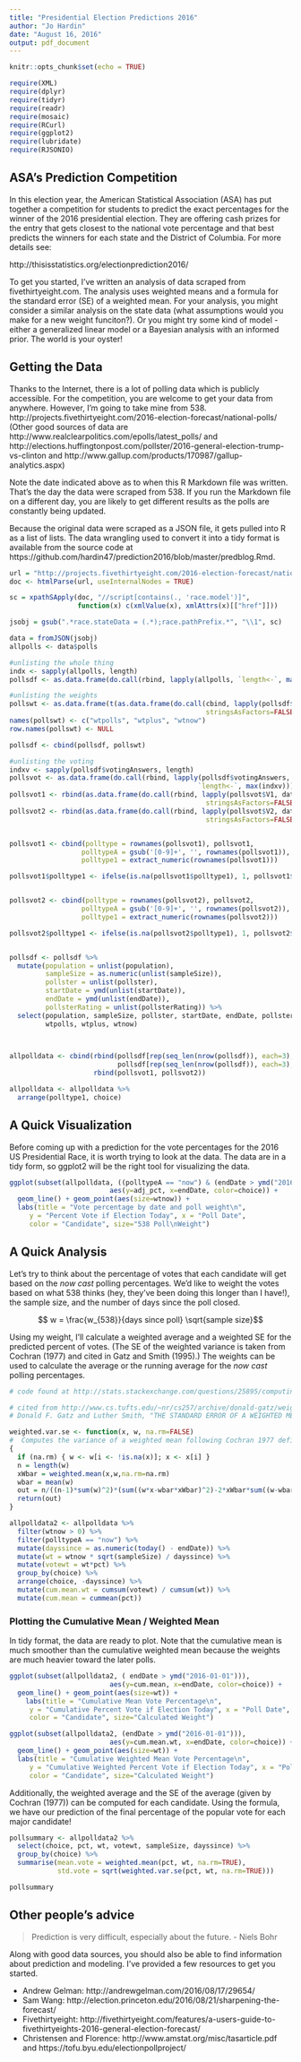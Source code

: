```yaml
---
title: "Presidential Election Predictions 2016"
author: "Jo Hardin"
date: "August 16, 2016"
output: pdf_document
---
```


```r
knitr::opts_chunk$set(echo = TRUE)
```


```r
require(XML)
require(dplyr)
require(tidyr)
require(readr)
require(mosaic)
require(RCurl)
require(ggplot2)
require(lubridate)
require(RJSONIO)
```

## ASA's Prediction Competition

In this election year, the American Statistical Association (ASA) has put together a competition for students to predict the exact percentages for the winner of the 2016 presidential election. They are offering cash prizes for the entry that gets closest to the national vote percentage and that best predicts the winners for each state and the District of Columbia.  For more details see:

http://thisisstatistics.org/electionprediction2016/

To get you started, I've written an analysis of data scraped from fivethirtyeight.com.   The analysis uses weighted means and a formula for the standard error (SE) of a weighted mean.  For your analysis, you might consider a similar analysis on the state data (what assumptions would you make for a new weight funciton?).  Or you might try some kind of model - either a generalized linear model or a Bayesian analysis with an informed prior.  The world is your oyster!

## Getting the Data

Thanks to the Internet, there is a lot of polling data which is publicly accessible.  For the competition, you are welcome to get your data from anywhere.  However, I'm going to take mine from 538.  http://projects.fivethirtyeight.com/2016-election-forecast/national-polls/  (Other good sources of data are http://www.realclearpolitics.com/epolls/latest_polls/ and http://elections.huffingtonpost.com/pollster/2016-general-election-trump-vs-clinton and http://www.gallup.com/products/170987/gallup-analytics.aspx)

Note the date indicated above as to when this R Markdown file was written.  That's the day the data were scraped from 538.  If you run the Markdown file on a different day, you are likely to get different results as the polls are constantly being updated.

Because the original data were scraped as a JSON file, it gets pulled into R as a list of lists.  The data wrangling used to convert it into a tidy format is available from the source code at https://github.com/hardin47/prediction2016/blob/master/predblog.Rmd.


```r
url = "http://projects.fivethirtyeight.com/2016-election-forecast/national-polls/"
doc <- htmlParse(url, useInternalNodes = TRUE)

sc = xpathSApply(doc, "//script[contains(., 'race.model')]", 
                 function(x) c(xmlValue(x), xmlAttrs(x)[["href"]]))

jsobj = gsub(".*race.stateData = (.*);race.pathPrefix.*", "\\1", sc)

data = fromJSON(jsobj)
allpolls <- data$polls

#unlisting the whole thing
indx <- sapply(allpolls, length)
pollsdf <- as.data.frame(do.call(rbind, lapply(allpolls, `length<-`, max(indx))))
```


```r
#unlisting the weights
pollswt <- as.data.frame(t(as.data.frame(do.call(cbind, lapply(pollsdf$weight, data.frame, 
                                                 stringsAsFactors=FALSE)))))
names(pollswt) <- c("wtpolls", "wtplus", "wtnow")
row.names(pollswt) <- NULL

pollsdf <- cbind(pollsdf, pollswt)

#unlisting the voting
indxv <- sapply(pollsdf$votingAnswers, length)
pollsvot <- as.data.frame(do.call(rbind, lapply(pollsdf$votingAnswers,
                                               `length<-`, max(indxv))))
pollsvot1 <- rbind(as.data.frame(do.call(rbind, lapply(pollsvot$V1, data.frame,
                                                 stringsAsFactors=FALSE))))
pollsvot2 <- rbind(as.data.frame(do.call(rbind, lapply(pollsvot$V2, data.frame,
                                                 stringsAsFactors=FALSE))))


pollsvot1 <- cbind(polltype = rownames(pollsvot1), pollsvot1, 
                  polltypeA = gsub('[0-9]+', '', rownames(pollsvot1)),
                  polltype1 = extract_numeric(rownames(pollsvot1)))

pollsvot1$polltype1 <- ifelse(is.na(pollsvot1$polltype1), 1, pollsvot1$polltype1 + 1)


pollsvot2 <- cbind(polltype = rownames(pollsvot2), pollsvot2, 
                  polltypeA = gsub('[0-9]+', '', rownames(pollsvot2)),
                  polltype1 = extract_numeric(rownames(pollsvot2)))

pollsvot2$polltype1 <- ifelse(is.na(pollsvot2$polltype1), 1, pollsvot2$polltype1 + 1)


pollsdf <- pollsdf %>% 
  mutate(population = unlist(population), 
         sampleSize = as.numeric(unlist(sampleSize)), 
         pollster = unlist(pollster), 
         startDate = ymd(unlist(startDate)),
         endDate = ymd(unlist(endDate)), 
         pollsterRating = unlist(pollsterRating)) %>%
  select(population, sampleSize, pollster, startDate, endDate, pollsterRating,
         wtpolls, wtplus, wtnow)
  


allpolldata <- cbind(rbind(pollsdf[rep(seq_len(nrow(pollsdf)), each=3),],
                           pollsdf[rep(seq_len(nrow(pollsdf)), each=3),]), 
                     rbind(pollsvot1, pollsvot2))

allpolldata <- allpolldata %>%
  arrange(polltype1, choice) 

```



## A Quick Visualization

Before coming up with a prediction for the vote percentages for the 2016 US Presidential Race, it is worth trying to look at the data.  The data are in a tidy form, so ggplot2 will be the right tool for visualizing the data.

```r
ggplot(subset(allpolldata, ((polltypeA == "now") & (endDate > ymd("2016-08-01")))), 
                         aes(y=adj_pct, x=endDate, color=choice)) + 
  geom_line() + geom_point(aes(size=wtnow)) + 
  labs(title = "Vote percentage by date and poll weight\n", 
     y = "Percent Vote if Election Today", x = "Poll Date", 
     color = "Candidate", size="538 Poll\nWeight")

```


## A Quick Analysis

Let's try to think about the percentage of votes that each candidate will get based on the *now cast* polling percentages.  We'd like to weight the votes based on what 538 thinks (hey, they've been doing this longer than I have!), the sample size, and the number of days since the poll closed.  

$$ w = \frac{w_{538}}{days since poll} \sqrt{sample size}$$

Using my weight, I'll calculate a weighted average and a weighted SE for the predicted percent of votes.  (The SE of the weighted variance is taken from Cochran (1977) and cited in Gatz and Smith (1995).)  The weights can be used to calculate the average or the running average for the *now cast* polling percentages.

```r

# code found at http://stats.stackexchange.com/questions/25895/computing-standard-error-in-weighted-mean-estimation

# cited from http://www.cs.tufts.edu/~nr/cs257/archive/donald-gatz/weighted-standard-error.pdf
# Donald F. Gatz and Luther Smith, "THE STANDARD ERROR OF A WEIGHTED MEAN CONCENTRATION-I. BOOTSTRAPPING VS OTHER METHODS"

weighted.var.se <- function(x, w, na.rm=FALSE)
#  Computes the variance of a weighted mean following Cochran 1977 definition
{
  if (na.rm) { w <- w[i <- !is.na(x)]; x <- x[i] }
  n = length(w)
  xWbar = weighted.mean(x,w,na.rm=na.rm)
  wbar = mean(w)
  out = n/((n-1)*sum(w)^2)*(sum((w*x-wbar*xWbar)^2)-2*xWbar*sum((w-wbar)*(w*x-wbar*xWbar))+xWbar^2*sum((w-wbar)^2))
  return(out)
}

```

```r

allpolldata2 <- allpolldata %>%
  filter(wtnow > 0) %>%
  filter(polltypeA == "now") %>%
  mutate(dayssince = as.numeric(today() - endDate)) %>%
  mutate(wt = wtnow * sqrt(sampleSize) / dayssince) %>%
  mutate(votewt = wt*pct) %>%
  group_by(choice) %>%
  arrange(choice, -dayssince) %>%
  mutate(cum.mean.wt = cumsum(votewt) / cumsum(wt)) %>%
  mutate(cum.mean = cummean(pct))
```


###  Plotting the Cumulative Mean / Weighted Mean

In tidy format, the data are ready to plot.  Note that the cumulative mean is much smoother than the cumulative weighted mean because the weights are much heavier toward the later polls.  

```r
ggplot(subset(allpolldata2, ( endDate > ymd("2016-01-01"))), 
                         aes(y=cum.mean, x=endDate, color=choice)) + 
  geom_line() + geom_point(aes(size=wt)) + 
    labs(title = "Cumulative Mean Vote Percentage\n", 
     y = "Cumulative Percent Vote if Election Today", x = "Poll Date", 
     color = "Candidate", size="Calculated Weight")

ggplot(subset(allpolldata2, (endDate > ymd("2016-01-01"))), 
                         aes(y=cum.mean.wt, x=endDate, color=choice)) + 
  geom_line() + geom_point(aes(size=wt)) + 
  labs(title = "Cumulative Weighted Mean Vote Percentage\n", 
     y = "Cumulative Weighted Percent Vote if Election Today", x = "Poll Date", 
     color = "Candidate", size="Calculated Weight")
```


Additionally, the weighted average and the SE of the average (given by Cochran (1977)) can be computed for each candidate.  Using the formula, we have our prediction of the final percentage of the popular vote for each major candidate!

```r
pollsummary <- allpolldata2 %>% 
  select(choice, pct, wt, votewt, sampleSize, dayssince) %>%
  group_by(choice) %>%
  summarise(mean.vote = weighted.mean(pct, wt, na.rm=TRUE),
            std.vote = sqrt(weighted.var.se(pct, wt, na.rm=TRUE)))

pollsummary
```

##  Other people's advice

> Prediction is very difficult, especially about the future. - Niels Bohr

Along with good data sources, you should also be able to find information about prediction and modeling.  I've provided a few resources to get you started.


* Andrew Gelman: http://andrewgelman.com/2016/08/17/29654/
* Sam Wang: http://election.princeton.edu/2016/08/21/sharpening-the-forecast/
* Fivethirtyeight: http://fivethirtyeight.com/features/a-users-guide-to-fivethirtyeights-2016-general-election-forecast/
* Christensen and Florence: http://www.amstat.org/misc/tasarticle.pdf and https://tofu.byu.edu/electionpollproject/